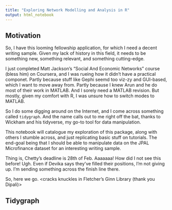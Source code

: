 ```yaml
---
title: "Exploring Network Modelling and Analysis in R"
output: html_notebook
---
```


## Motivation

So, I have this looming fellowship application, for which I need a decent writing sample. Given my lack of history in this field, it needs to be something new, something relevant, and something cutting-edge.  

I just completed Matt Jackson's "Social And Economic Networks" course (bless him) on Coursera, and I was rueing how it didn't have a practical componet. Partly because stuff like Gephi seemd too viz-zy and GUI-based, which I want to move away from. Partly because I knew Arun and he do most of their work in MATLAB. And I sorely need a MATLAB revision. But mostly, given  my comfort with R, I was unsure how to switch modes to MATLAB.  

So I do some digging around on the Internet, and I come across something called `tidygraph`. And the name calls out to me right off the bat, thanks to Wickham and his tidyverse, my go-to tool for data manipulation.

This notebook will catalogue my exploration of this package, along with others I stumble across, and just replicating basic stuff on tutorials. The end-goal being that I should be able to manipulate data on the JPAL Microfinance dataset for an interesting writing sample.

Thing is, Chetty's deadline is 28th of Feb. Aaaaaaa! How did I not see this before! Ugh. Even if Devika says they've filled their positions, I'm not giving up. I'm sending something across the finish line there.

So, here we go. <cracks knuckles in Fletcher's Ginn Library (thank you Dipali)>

## Tidygraph

```r

```

